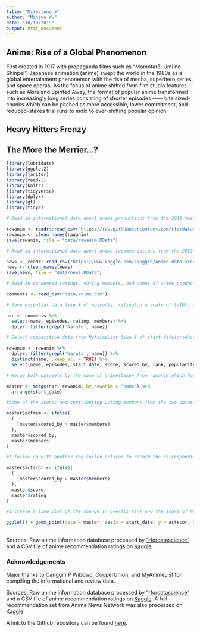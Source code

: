 ```yaml
---
title: "Milestone_5"
author: "Minjue Wu"
date: "10/18/2019"
output: html_document
---
```


## Anime: Rise of a Global Phenomenon 

First created in 1917 with propaganda films such as "Momotarō: Umi no Shinpei", Japanese animation (anime) swept the world in the 1980s as a global entertainment phenonemon with the rise of mecha, superhero series, and space operas. As the focus of anime shifted from film studio features such as Akira and Spirited Away, the format of popular anime transformed into increasingly long series consisting of shorter episodes —— bite sized-chunks which can be pitched as more accessible, lower commitment, and reduced-stakes trial runs to mold to ever-shifting popular opinion. 

## Heavy Hitters Frenzy




## The More the Merrier...?


```r
library(lubridate)
library(ggplot2)
library(janitor)
library(readxl)
library(knitr)
library(tidyverse)
library(dplyr)
library(gt)
library(tidyr)

# Read in informational data about anime productions from the 2019 master data set from Github; save as local file.

rawanim <- readr::read_csv("https://raw.githubusercontent.com/rfordatascience/tidytuesday/master/data/2019/2019-04-23/tidy_anime.csv")
rawanim <- clean_names(rawanim)
save(rawanim, file = "data/rawanim.RData")

# Read in informational data about anime recommendations from the 2019 dataset from Anime News Network; save as local file.

news <- readr::read_csv("https://www.kaggle.com/canggih/anime-data-score-staff-synopsis-and-genre#dataanime.csv")
news <- clean_names(news)
save(news, file = "data/news.RData")

# Read in condensed ratings, voting members, and names of anime productions from Kaggle data sets snapping in 2017

comments <- read_csv("data/anime.csv")

```

```r

# Save essential data like # of episodes, rating(on a scale of 1-10), and number of members who voted to create the rating from the smaller 2017 data set as nar

nar <- comments %>%
  select(name, episodes, rating, members) %>%
  dplyr::filter(grepl('Naruto', name))

# Select comparitive data from MyAnimeList like # of start date(production release), score(on a scale of 1-10), number of members who voted to create the score, and other metrics like rank and popularity not found in basic nar dataset. Delete duplicates by keeping only distinct names (Naruto for example has a dozen duplicates due to having distinct rows for each genre label)

rawanim <- rawanim %>%
  dplyr::filter(grepl('Naruto', name)) %>%
  distinct(name, .keep_all = TRUE) %>%
  select(name, episodes, start_date, score, scored_by, rank, popularity)

# Merge both datasets by the name of anime(taken from rawanim which has a more comprehensive list), and arrange the data by the date of production to better track change over time

master <- merge(nar, rawanim, by.rawanim = "name") %>%
  arrange(start_date)

#Some of the scores and contributing voting members from the two datasets are not equal, so I created two new columns to take the data with biggest sample size. I created a new row called actmem, which returns the highest "contributing voting member" size from the two data sets. 

master$actmem <- ifelse(
  (
    (master$scored_by > master$members)
  ),
  master$scored_by,
  master$members
)

#I follow up with another row called actscor to record the corresponding score out of 10 that is from the data set with the highest "contributing voting member" size.

master$actscor <- ifelse(
  (
    (master$scored_by > master$members)
  ),
  master$score,
  master$rating
)
```

```r

#I create a line plot of the change in overall rank and the score of Naruto productions from the start of the franchise until 2016. I started out with a geom_line() plot, but it look too jagged and distracted from seeing overall trends, so I switched to smooth lines. I plotted a scatterplot of the rank and score over time, adjusting size based on how many members voted to track the size of the audience with each franchise. To fit both rank and score on the same scale, I divided rank by 1000 (since most of the later Naruto productions were in the 3000-4000). From the graphs, it looks like the scores of Naruto productions initally dipped in the late 2000s but is steadily increasing, while the overall rank has decreased when compared to all other anime productions, and the more recent productions are attracted a smaller group of dedicated fans (as measured by voting users).

ggplot() + geom_point(data = master, aes(x = start_date, y = actscor, color = "Score (1-10 Scale)", size = actmem)) + geom_smooth(data = master, se = F, aes(x = start_date, y = actscor, color = "Score (1-10 Scale)")) + geom_point(data = master, aes(x = start_date, y = rank/1000, color = "Rank (Divided by 1000)", size = actmem))+ geom_smooth(data = master, se = F, aes(x = start_date, y = rank/1000, color = "Rank (Divided by 1000)")) +  scale_y_continuous(breaks=c(0,1,2,3,4,5,6,7,8,9,10)) + scale_color_discrete(name = "Anime Metric") + labs(size = "Number of Users Providing Feedback", x = "Year of Anime Release", y = "Rank and Popularity", title = "Change in Rank and Popularity of Naruto Franchise Anime Productions by Release Date", subtitle = "Based on Compiled User Feedback on MyAnimeList from 2016-2017") 
```
<br /> Sources: Raw anime information database processed by ["rfordatascience"](https://raw.githubusercontent.com/rfordatascience/tidytuesday/master/data/2019/2019-04-23/tidy_anime.csv) and a CSV file of anime recommendation ratings on [Kaggle](https://www.kaggle.com/CooperUnion/anime-recommendations-database/data).


### Acknowledgements
Major thanks to Canggih P Wibowo, CooperUnion, and MyAnimeList for compiling the informational and review data. 

Sources: Raw anime information database processed by ["rfordatascience"](https://raw.githubusercontent.com/rfordatascience/tidytuesday/master/data/2019/2019-04-23/tidy_anime.csv) and a CSV file of anime recommendation ratings on [Kaggle](https://www.kaggle.com/CooperUnion/anime-recommendations-database/data). A full recommendation set from Anime News Network was also processed on [Kaggle](https://www.kaggle.com/canggih/anime-data-score-staff-synopsis-and-genre#dataanime.csv)

A link to the Github repository can be found [here]("https://github.com/wminjue/Milestone_5.git").
